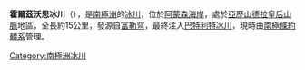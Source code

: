 {{coord|86|30|S|154|0|W|source:GNIS|display=title}}

'''霍爾茲沃思冰川'''（{{lang-en|Holdsworth Glacier}}），是[[南極洲|南極洲]]的[[冰川|冰川]]，位於[[阿蒙森海岸|阿蒙森海岸]]，處於[[亞歷山德拉皇后山脈|亞歷山德拉皇后山脈]]地區，全長約15公里，發源自[[富勒穹|富勒穹]]，最終注入[[巴特利特冰川|巴特利特冰川]]，現時由[[南極條約體系|南極條約體系]]管理。

{{Antarctica-geo-stub}}
[[Category:南極洲冰川|Category:南極洲冰川]]